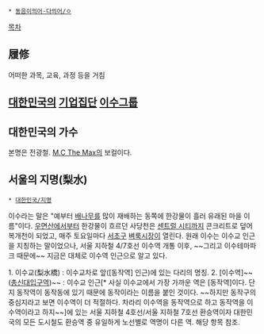  * [[동음이의어·다의어/ㅇ]]

[[목차]]
== 履修 ==
어떠한 과목, 교육, 과정 등을 거침

== [[대한민국]]의 [[기업]]집단 [[이수그룹]] ==

== 대한민국의 가수 ==
본명은 전광철. [[M.C The Max]]의 보컬이다. 


== 서울의 지명(梨水) ==
 * [[대한민국/지명]]

이수라는 말은 "예부터 [[배]]나무를 많이 재배하는 동쪽에 한강물이 흘러 유래된 마을 이름"이다. [[우면산]]에서부터 한강물이 흐르던 사당천은 [[센트럴 시티]]까지 콘크리트로 덮어 복개천이 되었고, 매주 토요일마다 [[서초구]] [[벼룩시장]]이 열린다. 원래 이수는 이수교 인근을 지칭하는 말이었으나, 서울 지하철 4/7호선 이수역 개통 이후, ~~그리고 이수테마파크 때문에~~ 지금은 대체로 이수역 인근으로 알고 있다.

1. 이수교(梨水橋) : 이수교차로 앞([동작역] 인근)에 있는 다리의 명칭.
2. [이수역]~~([[총신대입구역]])~~ : 이수교 인근[* 사실 이수교에서 가장 가까운 역은 [동작역]이다. 단지 동작역이 동작동에 있기 때문에 동작이라는 이름을 붙인 것이다. ~~하지만 동작구의 중심지라고 보면 이수역이 더 적절하다. 차라리 이수역을 동작역으로 하고 동작역을 이수역이라고 하지~~]에 있는 서울 지하철 4호선/서울 지하철 7호선 환승역이자 대한민국의 모든 도시철도 환승역 중 유일하게 노선별로 역명이 다른 역. 해당 항목 참조.
